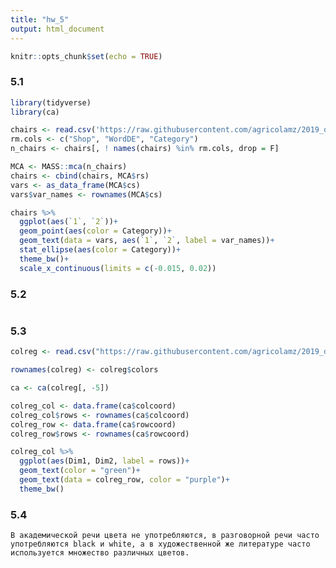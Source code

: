 ---
title: "hw_5"
output: html_document
---

```{r setup, include=FALSE}
knitr::opts_chunk$set(echo = TRUE)
```

### 5.1
```{r}
library(tidyverse)
library(ca)

chairs <- read.csv('https://raw.githubusercontent.com/agricolamz/2019_data_analysis_for_linguists/master/data/students/mcqueenaa/hw5_CA_MCA/hw5_chairs.csv')
rm.cols <- c("Shop", "WordDE", "Category") 
n_chairs <- chairs[, ! names(chairs) %in% rm.cols, drop = F]

MCA <- MASS::mca(n_chairs) 
chairs <- cbind(chairs, MCA$rs)
vars <- as_data_frame(MCA$cs)
vars$var_names <- rownames(MCA$cs)

chairs %>% 
  ggplot(aes(`1`, `2`))+
  geom_point(aes(color = Category))+
  geom_text(data = vars, aes(`1`, `2`, label = var_names))+
  stat_ellipse(aes(color = Category))+
  theme_bw()+
  scale_x_continuous(limits = c(-0.015, 0.02))
```
### 5.2
```{r}

```

### 5.3
```{r}
colreg <- read.csv("https://raw.githubusercontent.com/agricolamz/2019_data_analysis_for_linguists/master/data/students/mcqueenaa/hw5_CA_MCA/hw5_colreg.csv")

rownames(colreg) <- colreg$colors

ca <- ca(colreg[, -5])

colreg_col <- data.frame(ca$colcoord)
colreg_col$rows <- rownames(ca$colcoord)
colreg_row <- data.frame(ca$rowcoord)
colreg_row$rows <- rownames(ca$rowcoord)

colreg_col %>%
  ggplot(aes(Dim1, Dim2, label = rows))+
  geom_text(color = "green")+
  geom_text(data = colreg_row, color = "purple")+
  theme_bw()
```

### 5.4
```
В академической речи цвета не употребляются, в разговорной речи часто употребляются black и white, а в художественной же литературе часто используется множество различных цветов.
```
